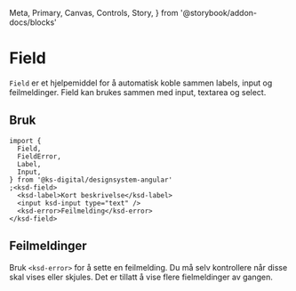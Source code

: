   Meta,
  Primary,
  Canvas,
  Controls,
  Story,
} from '@storybook/addon-docs/blocks'


<Meta of={FieldStories} />

# Field

`Field` er et hjelpemiddel for å automatisk koble sammen labels, input og feilmeldinger. Field kan brukes sammen med input, textarea og select.

<Primary />
<Controls />

## Bruk

```tsx
import {
  Field,
  FieldError,
  Label,
  Input,
} from '@ks-digital/designsystem-angular'
;<ksd-field>
  <ksd-label>Kort beskrivelse</ksd-label>
  <input ksd-input type="text" />
  <ksd-error>Feilmelding</ksd-error>
</ksd-field>
```

## Feilmeldinger

Bruk `<ksd-error>` for å sette en feilmelding. Du må selv kontrollere når disse skal vises eller skjules. Det er tillatt å vise flere fielmeldinger av gangen.

<Canvas of={FieldStories.Error} />
